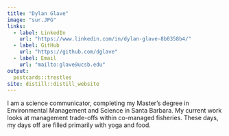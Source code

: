 ```yaml
---
title: "Dylan Glave"
image: "sur.JPG"
links:
  - label: LinkedIn
    url: "https://www.linkedin.com/in/dylan-glave-8b0358b4/"
  - label: GitHub
    url: "https://github.com/dglave"
  - label: Email
    url: "mailto:glave@ucsb.edu"
output:
  postcards::trestles
site: distill::distill_website
---
```

 

I am a science communicator, completing my Master's degree in Environmental Management and Science in Santa Barbara. My current work looks at management trade-offs within co-managed fisheries. These days, my days off are filled primarily with yoga and food.  
